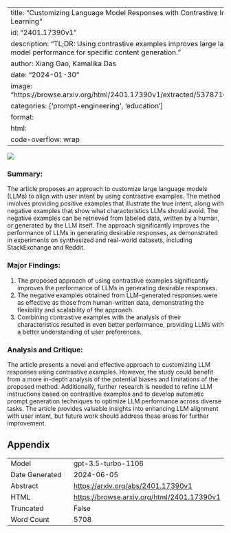 
---
title: "Customizing Language Model Responses with Contrastive In-Context Learning"
id: "2401.17390v1"
description: "TL;DR: Using contrastive examples improves large language model performance for specific content generation."
author: Xiang Gao, Kamalika Das
date: "2024-01-30"
image: "https://browse.arxiv.org/html/2401.17390v1/extracted/5378716/intro.png"
categories: ['prompt-engineering', 'education']
format:
  html:
    code-overflow: wrap
---

![](https://browse.arxiv.org/html/2401.17390v1/extracted/5378716/intro.png)

### **Summary:**
The article proposes an approach to customize large language models (LLMs) to align with user intent by using contrastive examples. The method involves providing positive examples that illustrate the true intent, along with negative examples that show what characteristics LLMs should avoid. The negative examples can be retrieved from labeled data, written by a human, or generated by the LLM itself. The approach significantly improves the performance of LLMs in generating desirable responses, as demonstrated in experiments on synthesized and real-world datasets, including StackExchange and Reddit.

### Major Findings:
1. The proposed approach of using contrastive examples significantly improves the performance of LLMs in generating desirable responses.
2. The negative examples obtained from LLM-generated responses were as effective as those from human-written data, demonstrating the flexibility and scalability of the approach.
3. Combining contrastive examples with the analysis of their characteristics resulted in even better performance, providing LLMs with a better understanding of user preferences.

### Analysis and Critique:
The article presents a novel and effective approach to customizing LLM responses using contrastive examples. However, the study could benefit from a more in-depth analysis of the potential biases and limitations of the proposed method. Additionally, further research is needed to refine LLM instructions based on contrastive examples and to develop automatic prompt generation techniques to optimize LLM performance across diverse tasks. The article provides valuable insights into enhancing LLM alignment with user intent, but future work should address these areas for further improvement.

## Appendix

|          |          |
|----------|----------|
| Model     | gpt-3.5-turbo-1106       |
| Date Generated     | 2024-06-05       |
| Abstract | [https://arxiv.org/abs/2401.17390v1](https://arxiv.org/abs/2401.17390v1)        |
| HTML     | [https://browse.arxiv.org/html/2401.17390v1](https://browse.arxiv.org/html/2401.17390v1)       |
| Truncated       | False       |
| Word Count       | 5708       |